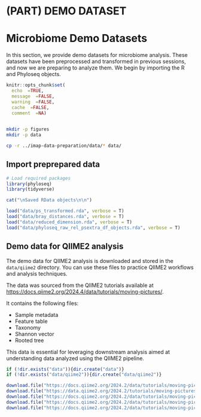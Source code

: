 # (PART) DEMO DATASET {-}

# Microbiome Demo Datasets {#demo-datasets}

In this section, we provide demo datasets for microbiome analysis. These datasets have been preprocessed and transformed in previous sessions, and now we are preparing to analyze them. We begin by importing the R and Phyloseq objects.

```r
knitr::opts_chunk$set(
  echo  =TRUE,
  message  =FALSE,
  warning  =FALSE,
  cache  =FALSE,
  comment  =NA)
  
```


```bash
mkdir -p figures
mkdir -p data

cp -r ../imap-data-preparation/data/* data/

```

## Import preprepared data
```r
# Load required packages
library(phyloseq)
library(tidyverse)

cat("\nSaved RData objects\n\n")

load("data/ps_transformed.rda", verbose = T)
load("data/bray_distances.rda", verbose = T)
load("data/reduced_dimension.rda", verbose = T)
load("data/phyloseq_raw_rel_psextra_df_objects.rda", verbose = T)

```


## Demo data for QIIME2 analysis

The demo data for QIIME2 analysis is downloaded and stored in the `data/qiime2` directory. You can use these files to practice QIIME2 workflows and analysis techniques.

The data was sourced from the QIIME2 tutorials available at [https://docs.qiime2.org/2024.4/data/tutorials/moving-pictures/](https://docs.qiime2.org/2018.4/data/tutorials/moving-pictures/).

It contains the following files:

- Sample metadata
- Feature table
- Taxonomy
- Shannon vector
- Rooted tree

This data is essential for leveraging downstream analysis aimed at understanding data analyzed using the QIIME2 pipeline.


```R
if (!dir.exists("data")){dir.create("data")}
if (!dir.exists("data/qiime2")){dir.create("data/qiime2")}

download.file("https://docs.qiime2.org/2024.2/data/tutorials/moving-pictures/table.qza", "data/qiime2/feature_table.qza")
download.file("https://data.qiime2.org/2024.2/tutorials/moving-pictures/sample_metadata.tsv", "data/qiime2/sample_metadata.tsv")
download.file("https://docs.qiime2.org/2024.2/data/tutorials/moving-pictures/taxonomy.qza", "data/qiime2/taxonomy.qza")
download.file("https://docs.qiime2.org/2024.2/data/tutorials/moving-pictures/rooted-tree.qza", "data/qiime2/rooted_tree.qza")
download.file("https://docs.qiime2.org/2024.2/data/tutorials/moving-pictures/core-metrics-results/shannon_vector.qza", "data/qiime2/shannon_vector.qza")

```

